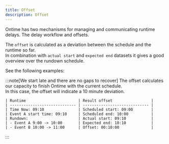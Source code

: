 ```yaml
---
title: Offset
description: Offset
---
```


Ontime has two mechanisms for managing and communicating runtime delays.
The delay workflow and offsets.

The `offset` is calculated as a deviation between the schedule and the runtime so far.\
In combination with `actual start` and `expected end` datasets it gives a good overview over the rundown schedule.

See the following examples:

:::note[We start late and there are no gaps to recover]
The offset calculates our capacity to finish Ontime with the current schedule.\
In this case, the offset will indicate a 10 minute deviation.

```
| Runtime                       | Result offset                 |
| ----------------------------- | ----------------------------- |
| Time Now: 09:10               | Scheduled start: 09:00        |
| Event A start time: 09:10     | Scheduled end: 10:00          |
| Rundown:                      | Actual start: 09:10           |
| - Event A 9:00 -> 10:00       | Expected end: 10:10           |
| - Event B 10:00 -> 11:00      | Offset: 00:10:00              |
```
:::
